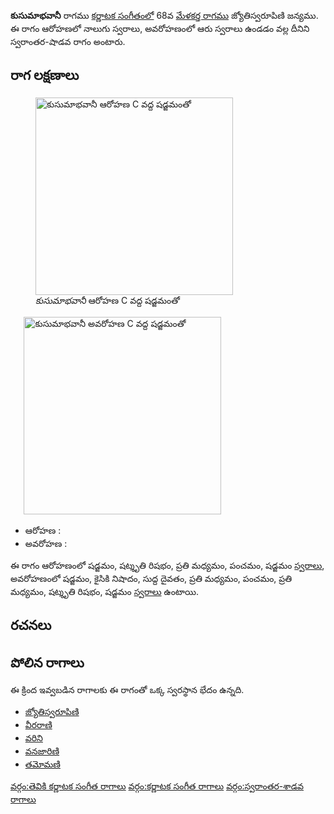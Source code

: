 {{Infobox ragam
	| name          	= కుసుమాభవానీ
	| synonym	    	= 
	| mela          	= 
	| chakra        	= 
	| janaka        	= 
	| type          	= స్వరాంతర-శాడవ
	| arohanam      	= {{svaraC|S|R3|M2|P|S'}} 
	| avarohanam    	= {{svaraC|S'|N2|D1|M2|P|M2|R3|S}}
	| jeeva         	=
	| chhaya        	=
	| nyasa         	=
	| vishesha      	= 
	| equivalent  		= 
}}
{{కర్ణాటక సంగీత రాగాలు}}
'''కుసుమాభవానీ''' రాగము [[కర్ణాటక సంగీతం]]లో 68వ [[మేళకర్త రాగము]] జ్యోతిస్వరూపిణి జన్యము.  ఈ రాగం ఆరోహణలో నాలుగు స్వరాలు, అవరోహణంలో ఆరు స్వరాలు ఉండడం వల్ల దీనిని స్వరాంతర-షాడవ రాగం అంటారు.


==రాగ లక్షణాలు==
[[Image:kusumabhavani_ar_kb2wiki.png|thumb|right|316px|''కుసుమాభవానీ'' ఆరోహణ C వద్ద షడ్జమంతో]]
	[[Image:kusumabhavani_av_kb2wiki.png|thumb|right|316px|''కుసుమాభవానీ'' అవరోహణ C వద్ద షడ్జమంతో]]

* ఆరోహణ : {{svaraC|S|R3|M2|P|S'}} 
* అవరోహణ : {{svaraC|S'|N2|D1|M2|P|M2|R3|S}}

ఈ రాగం ఆరోహణంలో షడ్జమం, షట్శృతి రిషభం, ప్రతి మధ్యమం, పంచమం, షడ్జమం [[స్వరాలు]], అవరోహణంలో షడ్జమం, కైసికి నిషాదం, సుద్ద దైవతం, ప్రతి మధ్యమం, పంచమం, ప్రతి మధ్యమం, షట్శృతి రిషభం, షడ్జమం [[స్వరాలు]] ఉంటాయి.

==రచనలు==



==పోలిన రాగాలు==
ఈ క్రింద ఇవ్వబడిన రాగాలకు ఈ రాగంతో ఒక్క స్వరస్థాన భేదం ఉన్నది.
* [[జ్యోతిస్వరూపిణి]]
* [[వీరరాణి]]
* [[వరిని]]
* [[వనజారిణి]]
* [[తమోమణి]]



[[వర్గం:తెవికి కర్ణాటక సంగీత రాగాలు]]
[[వర్గం:కర్ణాటక సంగీత రాగాలు]]
[[వర్గం:స్వరాంతర-శాడవ రాగాలు]]